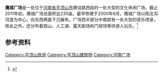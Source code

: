 '''鹰城广场'''是一处位于[[河南省|河南省]][[平顶山市|平顶山市]]建设路西段的一处大型的文化休闲广场，截止2011年初，鹰城广场总面积达235亩。最早修建于2000年6月，鹰城广场以陈庄沟河道为中心，向东西两面下沉展布。广场西半部分中南部有一处大型的音乐喷泉，除此之外，还分布着假山、人工湖、露天剧场和门球场等供游人玩乐。<ref>{{cite web|url=http://pdsjs.cn/portal/yllh/yldt/webinfo/2010/08/1279687753540460.htm|title=鹰城广场扩绿28亩|publisher=平顶山日报|date=2010-08-04|language=zh-hans|deadurl=yes|archiveurl=https://web.archive.org/web/20160304105426/http://pdsjs.cn/portal/yllh/yldt/webinfo/2010/08/1279687753540460.htm|archivedate=2016-03-04|df=|accessdate=2011-09-19}}</ref>

==参考资料==
{{reflist}}

{{鹰城八景}}
[[Category:平顶山旅游|Category:平顶山旅游]]
[[Category:平顶山建筑物|Category:平顶山建筑物]]
[[Category:河南广场|Category:河南广场]]